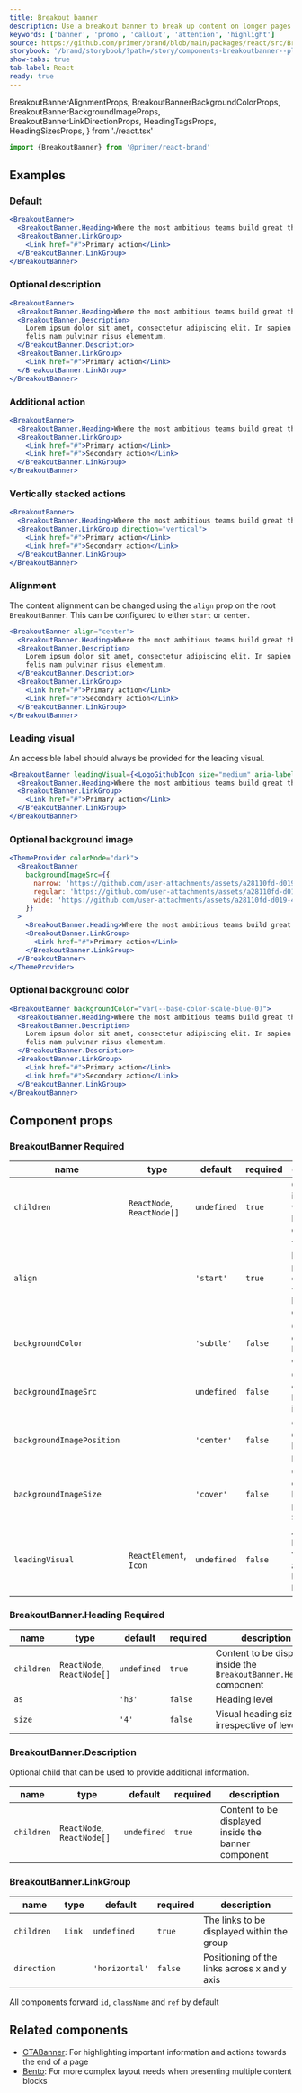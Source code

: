```yaml
---
title: Breakout banner
description: Use a breakout banner to break up content on longer pages and highlight important information.
keywords: ['banner', 'promo', 'callout', 'attention', 'highlight']
source: https://github.com/primer/brand/blob/main/packages/react/src/BreakoutBanner/BreakoutBanner.tsx
storybook: '/brand/storybook/?path=/story/components-breakoutbanner--playground'
show-tabs: true
tab-label: React
ready: true
---
```


  BreakoutBannerAlignmentProps,
  BreakoutBannerBackgroundColorProps,
  BreakoutBannerBackgroundImageProps,
  BreakoutBannerLinkDirectionProps,
  HeadingTagsProps,
  HeadingSizesProps,
} from './react.tsx'

```js
import {BreakoutBanner} from '@primer/react-brand'
```

## Examples

### Default

```jsx live
<BreakoutBanner>
  <BreakoutBanner.Heading>Where the most ambitious teams build great things</BreakoutBanner.Heading>
  <BreakoutBanner.LinkGroup>
    <Link href="#">Primary action</Link>
  </BreakoutBanner.LinkGroup>
</BreakoutBanner>
```

### Optional description

```jsx live
<BreakoutBanner>
  <BreakoutBanner.Heading>Where the most ambitious teams build great things</BreakoutBanner.Heading>
  <BreakoutBanner.Description>
    Lorem ipsum dolor sit amet, consectetur adipiscing elit. In sapien sit ullamcorper id. Aliquam luctus sed turpis
    felis nam pulvinar risus elementum.
  </BreakoutBanner.Description>
  <BreakoutBanner.LinkGroup>
    <Link href="#">Primary action</Link>
  </BreakoutBanner.LinkGroup>
</BreakoutBanner>
```

### Additional action

```jsx live
<BreakoutBanner>
  <BreakoutBanner.Heading>Where the most ambitious teams build great things</BreakoutBanner.Heading>
  <BreakoutBanner.LinkGroup>
    <Link href="#">Primary action</Link>
    <Link href="#">Secondary action</Link>
  </BreakoutBanner.LinkGroup>
</BreakoutBanner>
```

### Vertically stacked actions

```jsx live
<BreakoutBanner>
  <BreakoutBanner.Heading>Where the most ambitious teams build great things</BreakoutBanner.Heading>
  <BreakoutBanner.LinkGroup direction="vertical">
    <Link href="#">Primary action</Link>
    <Link href="#">Secondary action</Link>
  </BreakoutBanner.LinkGroup>
</BreakoutBanner>
```

### Alignment

The content alignment can be changed using the `align` prop on the root `BreakoutBanner`. This can be configured to either `start` or `center`.

```jsx live
<BreakoutBanner align="center">
  <BreakoutBanner.Heading>Where the most ambitious teams build great things</BreakoutBanner.Heading>
  <BreakoutBanner.Description>
    Lorem ipsum dolor sit amet, consectetur adipiscing elit. In sapien sit ullamcorper id. Aliquam luctus sed turpis
    felis nam pulvinar risus elementum.
  </BreakoutBanner.Description>
  <BreakoutBanner.LinkGroup>
    <Link href="#">Primary action</Link>
    <Link href="#">Secondary action</Link>
  </BreakoutBanner.LinkGroup>
</BreakoutBanner>
```

### Leading visual

<Note variant="warning">An accessible label should always be provided for the leading visual.</Note>

```jsx live
<BreakoutBanner leadingVisual={<LogoGithubIcon size="medium" aria-label="GitHub logo" />}>
  <BreakoutBanner.Heading>Where the most ambitious teams build great things</BreakoutBanner.Heading>
  <BreakoutBanner.LinkGroup>
    <Link href="#">Primary action</Link>
  </BreakoutBanner.LinkGroup>
</BreakoutBanner>
```

### Optional background image

```jsx live
<ThemeProvider colorMode="dark">
  <BreakoutBanner
    backgroundImageSrc={{
      narrow: 'https://github.com/user-attachments/assets/a28110fd-d019-41a4-8f80-b49ae8895708',
      regular: 'https://github.com/user-attachments/assets/a28110fd-d019-41a4-8f80-b49ae8895708',
      wide: 'https://github.com/user-attachments/assets/a28110fd-d019-41a4-8f80-b49ae8895708',
    }}
  >
    <BreakoutBanner.Heading>Where the most ambitious teams build great things</BreakoutBanner.Heading>
    <BreakoutBanner.LinkGroup>
      <Link href="#">Primary action</Link>
    </BreakoutBanner.LinkGroup>
  </BreakoutBanner>
</ThemeProvider>
```

### Optional background color

```jsx live
<BreakoutBanner backgroundColor="var(--base-color-scale-blue-0)">
  <BreakoutBanner.Heading>Where the most ambitious teams build great things</BreakoutBanner.Heading>
  <BreakoutBanner.Description>
    Lorem ipsum dolor sit amet, consectetur adipiscing elit. In sapien sit ullamcorper id. Aliquam luctus sed turpis
    felis nam pulvinar risus elementum.
  </BreakoutBanner.Description>
  <BreakoutBanner.LinkGroup>
    <Link href="#">Primary action</Link>
    <Link href="#">Secondary action</Link>
  </BreakoutBanner.LinkGroup>
</BreakoutBanner>
```

## Component props

### BreakoutBanner <Label>Required</Label>

| name                      | type                                   | default     | required | description                                                      |
| ------------------------- | -------------------------------------- | ----------- | -------- | ---------------------------------------------------------------- |
| `children`                | `ReactNode`, `ReactNode[]`             | `undefined` | `true`   | Content to include within the banner component                   |
| `align`                   | <BreakoutBannerAlignmentProps />       | `'start'`   | `true`   | The horizontal positioning of content wihin the banner component |
| `backgroundColor`         | <BreakoutBannerBackgroundColorProps /> | `'subtle'`  | `false`  | Optional, custom background color                                |
| `backgroundImageSrc`      | <BreakoutBannerBackgroundImageProps /> | `undefined` | `false`  | Optional, custom background image                                |
| `backgroundImagePosition` | <BreakoutBannerBackgroundImageProps /> | `'center'`  | `false`  | Optional, custom background position                             |
| `backgroundImageSize`     | <BreakoutBannerBackgroundImageProps /> | `'cover'`   | `false`  | Optional, custom background position size                        |
| `leadingVisual`           | `ReactElement`, `Icon`                 | `undefined` | `false`  | An optional leading visual that appears before the heading       |

### BreakoutBanner.Heading <Label>Required</Label>

| name       | type                       | default     | required | description                                                           |
| ---------- | -------------------------- | ----------- | -------- | --------------------------------------------------------------------- |
| `children` | `ReactNode`, `ReactNode[]` | `undefined` | `true`   | Content to be displayed inside the `BreakoutBanner.Heading` component |
| `as`       | <HeadingTagsProps />       | `'h3'`      | `false`  | Heading level                                                         |
| `size`     | <HeadingSizesProps />      | `'4'`       | `false`  | Visual heading size, irrespective of level                            |

### BreakoutBanner.Description

Optional child that can be used to provide additional information.

| name       | type                       | default     | required | description                                         |
| ---------- | -------------------------- | ----------- | -------- | --------------------------------------------------- |
| `children` | `ReactNode`, `ReactNode[]` | `undefined` | `true`   | Content to be displayed inside the banner component |

### BreakoutBanner.LinkGroup

| name        | type                                 | default        | required | description                                  |
| ----------- | ------------------------------------ | -------------- | -------- | -------------------------------------------- |
| `children`  | `Link`                               | `undefined`    | `true`   | The links to be displayed within the group   |
| `direction` | <BreakoutBannerLinkDirectionProps /> | `'horizontal'` | `false`  | Positioning of the links across x and y axis |

All components forward `id`, `className` and `ref` by default

## Related components

- [CTABanner](/components/CTABanner): For highlighting important information and actions towards the end of a page
- [Bento](/components/Bento): For more complex layout needs when presenting multiple content blocks
